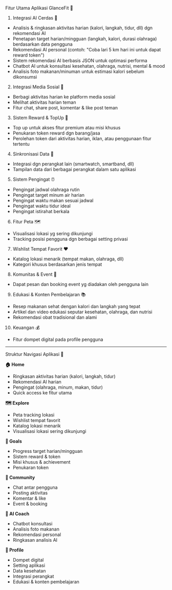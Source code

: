 Fitur Utama Aplikasi GlanceFit 🚀

1. Integrasi AI Cerdas 🤖
- Analisis & ringkasan aktivitas harian (kalori, langkah, tidur, dll) dgn rekomendasi AI
- Penetapan target harian/mingguan (langkah, kalori, durasi olahraga) berdasarkan data pengguna
- Rekomendasi AI personal (contoh: "Coba lari 5 km hari ini untuk dapat reward token")
- Sistem rekomendasi AI berbasis JSON untuk optimasi performa
- Chatbot AI untuk konsultasi kesehatan, olahraga, nutrisi, mental & mood
- Analisis foto makanan/minuman untuk estimasi kalori sebelum dikonsumsi

2. Integrasi Media Sosial 📱
- Berbagi aktivitas harian ke platform media sosial
- Melihat aktivitas harian teman
- Fitur chat, share post, komentar & like post teman

3. Sistem Reward & TopUp 💎
- Top up untuk akses fitur premium atau misi khusus
- Penukaran token reward dgn barang/jasa
- Perolehan token dari aktivitas harian, iklan, atau penggunaan fitur tertentu

4. Sinkronisasi Data 🔄
- Integrasi dgn perangkat lain (smartwatch, smartband, dll)
- Tampilan data dari berbagai perangkat dalam satu aplikasi

5. Sistem Pengingat ⏰
- Pengingat jadwal olahraga rutin
- Pengingat target minum air harian
- Pengingat waktu makan sesuai jadwal
- Pengingat waktu tidur ideal
- Pengingat istirahat berkala

6. Fitur Peta 🗺️
- Visualisasi lokasi yg sering dikunjungi
- Tracking posisi pengguna dgn berbagai setting privasi

7. Wishlist Tempat Favorit ❤️
- Katalog lokasi menarik (tempat makan, olahraga, dll)
- Kategori khusus berdasarkan jenis tempat

8. Komunitas & Event 🎉
- Dapat pesan dan booking event yg diadakan oleh pengguna lain

9. Edukasi & Konten Pembelajaran 📚
- Resep makanan sehat dengan kalori dan langkah yang tepat
- Artikel dan video edukasi seputar kesehatan, olahraga, dan nutrisi
- Rekomendasi obat tradisional dan alami

10. Keuangan 💰
- Fitur dompet digital pada profile pengguna


----------------------------------------------------------------------

Struktur Navigasi Aplikasi 📱

**🏠 Home**
- Ringkasan aktivitas harian (kalori, langkah, tidur)
- Rekomendasi AI harian
- Pengingat (olahraga, minum, makan, tidur)
- Quick access ke fitur utama

**🗺️ Explore**
- Peta tracking lokasi
- Wishlist tempat favorit
- Katalog lokasi menarik
- Visualisasi lokasi sering dikunjungi

**🎯 Goals**
- Progress target harian/mingguan
- Sistem reward & token
- Misi khusus & achievement
- Penukaran token

**💬 Community**
- Chat antar pengguna
- Posting aktivitas
- Komentar & like
- Event & booking

**🤖 AI Coach**
- Chatbot konsultasi
- Analisis foto makanan
- Rekomendasi personal
- Ringkasan analisis AI

**👤 Profile**
- Dompet digital
- Setting aplikasi
- Data kesehatan
- Integrasi perangkat
- Edukasi & konten pembelajaran